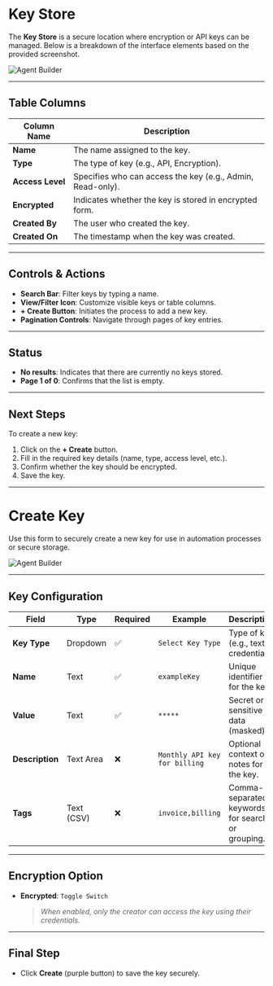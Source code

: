 # Key Store 

The **Key Store** is a secure location where encryption or API keys can be managed. Below is a breakdown of the interface elements based on the provided screenshot.

![Agent Builder](../../assets/create-agent/key-store.png)

---

## Table Columns

| Column Name  | Description |
|--------------|-------------|
| **Name**     | The name assigned to the key. |
| **Type**     | The type of key (e.g., API, Encryption). |
| **Access Level** | Specifies who can access the key (e.g., Admin, Read-only). |
| **Encrypted** | Indicates whether the key is stored in encrypted form. |
| **Created By** | The user who created the key. |
| **Created On** | The timestamp when the key was created. |

---

## Controls & Actions

- **Search Bar**: Filter keys by typing a name.
- **View/Filter Icon**: Customize visible keys or table columns.
- **+ Create Button**: Initiates the process to add a new key.
- **Pagination Controls**: Navigate through pages of key entries.

---

##    Status

- **No results**: Indicates that there are currently no keys stored.
- **Page 1 of 0**: Confirms that the list is empty.

---

## Next Steps

To create a new key:
1. Click on the **+ Create** button.
2. Fill in the required key details (name, type, access level, etc.).
3. Confirm whether the key should be encrypted.
4. Save the key.
---

# Create Key

Use this form to securely create a new key for use in automation processes or secure storage.

![Agent Builder](../../assets/create-agent/create-key.png)

---

## Key Configuration

| Field         | Type      | Required | Example         | Description                                                                 |
|--------------|-----------|----------|-----------------|-----------------------------------------------------------------------------|
| **Key Type** | Dropdown  | ✅       | `Select Key Type` | Type of key (e.g., text, credential).                                      |
| **Name**     | Text      | ✅       | `exampleKey`     | Unique identifier for the key.                                              |
| **Value**    | Text      | ✅       | `*****`          | Secret or sensitive data (masked).                                          |
| **Description** | Text Area | ❌    | `Monthly API key for billing` | Optional context or notes for the key.                                     |
| **Tags**     | Text (CSV)| ❌       | `invoice,billing` | Comma-separated keywords for search or grouping.                           |

---

## Encryption Option

- **Encrypted**: `Toggle Switch`  
  > _When enabled, only the creator can access the key using their credentials._

---

## Final Step

- Click **Create** (purple button) to save the key securely.

